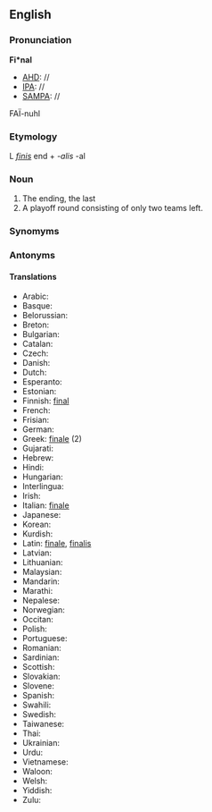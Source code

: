==English==
===Pronunciation===
'''Fi*nal'''
*[[AHD]]: //
*[[IPA]]: //
*[[SAMPA]]: //
FA&Iuml;-nuhl

===Etymology===

L ''[[finis]]'' end + ''-alis'' -al
===Noun===
#The ending, the last
#A playoff round consisting of only two teams left.
===Synomyms===
===Antonyms===
====Translations====
*Arabic:
*Basque:
*Belorussian:
*Breton:
*Bulgarian:
*Catalan:
*Czech:
*Danish:
*Dutch:
*Esperanto:
*Estonian:
*Finnish: [[final]]
*French:
*Frisian:
*German:
*Greek: [[finale]] (2)
*Gujarati:
*Hebrew:
*Hindi:
*Hungarian:
*Interlingua:
*Irish:
*Italian: [[finale]]
*Japanese:
*Korean:
*Kurdish:
*Latin: [[finale]], [[finalis]]
*Latvian:
*Lithuanian:
*Malaysian:
*Mandarin:
*Marathi:
*Nepalese:
*Norwegian:
*Occitan:
*Polish:
*Portuguese:
*Romanian:
*Sardinian:
*Scottish:
*Slovakian:
*Slovene:
*Spanish:
*Swahili:
*Swedish:
*Taiwanese:
*Thai:
*Ukrainian:
*Urdu:
*Vietnamese:
*Waloon:
*Welsh:
*Yiddish:
*Zulu:
